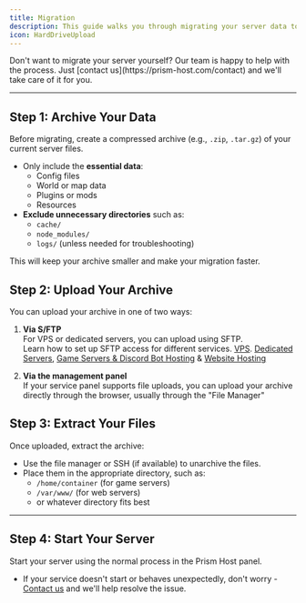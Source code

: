 ```yaml
---
title: Migration
description: This guide walks you through migrating your server data to Prism Host. Follow each step carefully to ensure a smooth transition.
icon: HardDriveUpload
---
```


<Callout title="We'll handle migration for you!" type="info">
    Don't want to migrate your server yourself? Our team is happy to help with the process. Just [contact us](https://prism-host.com/contact) and we'll take care of it for you.
</Callout>

---

## Step 1: Archive Your Data

Before migrating, create a compressed archive (e.g., `.zip`, `.tar.gz`) of your current server files.

- Only include the **essential data**:
    - Config files
    - World or map data
    - Plugins or mods
    - Resources
- **Exclude unnecessary directories** such as:
    - `cache/`
    - `node_modules/`
    - `logs/` (unless needed for troubleshooting)

This will keep your archive smaller and make your migration faster.

## Step 2: Upload Your Archive

You can upload your archive in one of two ways:

1. **Via S/FTP**  
    For VPS or dedicated servers, you can upload using SFTP.  
    Learn how to set up SFTP access for different services. [VPS](/vps-guides/sftp-setup). [Dedicated Servers](/dedicated-server-guides/sftp-setup), [Game Servers & Discord Bot Hosting](/game-servers/sftp-setup) & [Website Hosting](/website-guides/sftp-setup)

2. **Via the management panel**  
    If your service panel supports file uploads, you can upload your archive directly through the browser, usually through the "File Manager"


## Step 3: Extract Your Files

Once uploaded, extract the archive:

- Use the file manager or SSH (if available) to unarchive the files.
- Place them in the appropriate directory, such as:
    - `/home/container` (for game servers)
    - `/var/www/` (for web servers)
    - or whatever directory fits best

---

## Step 4: Start Your Server

Start your server using the normal process in the Prism Host panel.

- If your service doesn't start or behaves unexpectedly, don't worry - [Contact us](https://prism-host.com/contact) and we'll help resolve the issue.